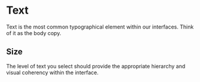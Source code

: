 # Text

Text is the most common typographical element within our interfaces. Think of it
as the body copy.

## Size

The level of text you select should provide the appropriate hierarchy and visual
coherency within the interface.
